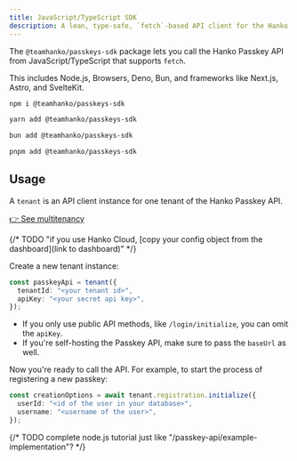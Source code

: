 ```yaml
---
title: JavaScript/TypeScript SDK
description: A lean, type-safe, `fetch`-based API client for the Hanko Passkey API
---
```


The `@teamhanko/passkeys-sdk` package lets you call the Hanko Passkey API from JavaScript/TypeScript that supports `fetch`.

This includes Node.js, Browsers, Deno, Bun, and frameworks like Next.js, Astro, and SvelteKit.

<CodeGroup>

```bash npm
npm i @teamhanko/passkeys-sdk
```

```bash yarn
yarn add @teamhanko/passkeys-sdk
```

```bash bun
bun add @teamhanko/passkeys-sdk
```

```bash pnpm
pnpm add @teamhanko/passkeys-sdk
```

</CodeGroup>

## Usage

A `tenant` is an API client instance for one tenant of the Hanko Passkey API.

[👉 See multitenancy](/passkey-api/faq#tenant-id-and-multitenancy)

{/* TODO "if you use Hanko Cloud, [copy your config object from the dashboard](link to dashboard)" */}

Create a new tenant instance:

```ts
const passkeyApi = tenant({
  tenantId: "<your tenant id>",
  apiKey: "<your secret api key>",
});
```

- If you only use public API methods, like `/login/initialize`, you can omit the `apiKey`.
- If you're self-hosting the Passkey API, make sure to pass the `baseUrl` as well.

Now you're ready to call the API. For example, to start the process of registering a new passkey:

```ts
const creationOptions = await tenant.registration.initialize({
  userId: "<id of the user in your database>",
  username: "<username of the user>",
});
```

{/* TODO complete node.js tutorial just like "/passkey-api/example-implementation"? */}
